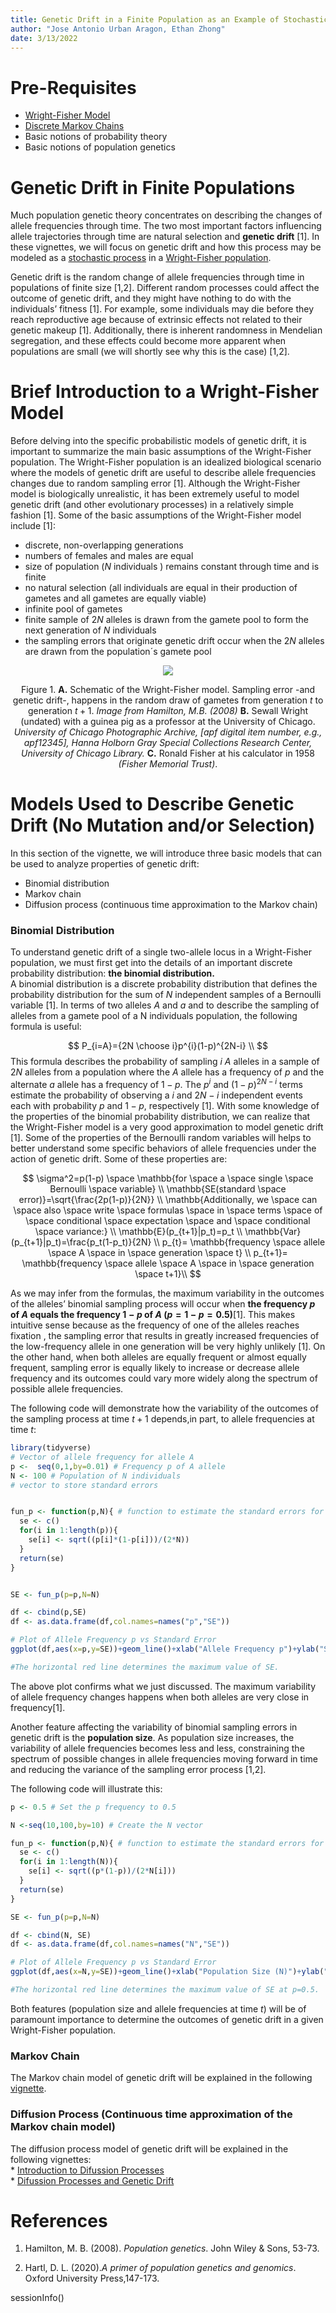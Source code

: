 ```yaml
---
title: Genetic Drift in a Finite Population as an Example of Stochastic Modeling
author: "Jose Antonio Urban Aragon, Ethan Zhong"
date: 3/13/2022
---
```



# Pre-Requisites
  * [Wright-Fisher Model](https://stephens999.github.io/fiveMinuteStats/wright_fisher_model.html)
  * [Discrete Markov Chains](http://stephens999.github.io/fiveMinuteStats/markov_chains_discrete_intro.html)
  * Basic notions of probability theory
  * Basic notions of population genetics
  

# Genetic Drift in Finite Populations

Much population genetic theory concentrates on describing the changes of allele frequencies through time. The two most important factors influencing allele trajectories through time are natural selection and **genetic drift** [1]. In these vignettes, we will focus on genetic drift and how this process may be modeled as a [stochastic process](https://en.wikipedia.org/wiki/Stochastic_process) in a [Wright-Fisher population](https://stephens999.github.io/fiveMinuteStats/wright_fisher_model.html).
  
Genetic drift is the random change of allele frequencies through time in populations of finite size [1,2]. Different random processes could affect the outcome of genetic drift, and they might have nothing to do with the individuals' fitness [1]. For example, some individuals may die before they reach reproductive age because of extrinsic effects not related to their genetic makeup [1]. Additionally, there is inherent randomness in Mendelian segregation, and these effects could become more apparent when populations are small (we will shortly see why this is the case) [1,2].  


# Brief Introduction to a Wright-Fisher Model 

Before delving into the specific probabilistic models of genetic drift, it is important to summarize the main basic assumptions of the Wright-Fisher population. The Wright-Fisher population is an idealized biological scenario where the models of genetic drift are useful to describe allele frequencies changes due to random sampling error [1]. Although the Wright-Fisher model is biologically unrealistic, it has been extremely useful to model genetic drift (and other evolutionary processes) in a relatively simple fashion [1]. Some of the basic assumptions of the Wright-Fisher model include [1]:

  * discrete, non-overlapping generations
  * numbers of females and males are equal
  * size of population ($N$ individuals ) remains constant through time and is finite
  * no natural selection (all individuals are equal in their production of gametes and all gametes are equally viable)
  * infinite pool of gametes
  * finite sample of $2N$ alleles is drawn from the gamete pool to form the next generation of $N$ individuals 
  * the sampling errors that originate genetic drift occur when the $2N$ alleles are drawn from the population´s gamete pool
  
<center>
![](Figure_1.png)

\begingroup
\fontfamily{ppl}\fontsize{12}{16}\selectfont
Figure 1. **A.** Schematic of the Wright-Fisher model. Sampling error -and genetic drift-, happens in the random draw of gametes from  generation $t$ to generation $t+1$. _Image from Hamilton, M.B. (2008)_ **B.** Sewall Wright (undated) with a guinea pig as a professor at the University of Chicago. _University of Chicago Photographic Archive, [apf digital item number, e.g., apf12345], Hanna Holborn Gray Special Collections Research Center, University of Chicago Library._ **C.** Ronald Fisher at his calculator in 1958 _(Fisher Memorial Trust)_.
\endgroup
</center>
  


# Models Used to Describe Genetic Drift (No Mutation and/or Selection)

In this section of the vignette, we will introduce three basic models that can be used to analyze properties of genetic drift:
  
  * Binomial distribution  
  * Markov chain
  * Diffusion process (continuous time approximation to the Markov chain)  

### Binomial Distribution  

To understand genetic drift of a single two-allele locus in a Wright-Fisher population, we must first get into the details of an important discrete probability distribution: **the binomial distribution.**  
A binomial distribution is a discrete probability distribution that defines the probability distribution for the sum of $N$ independent samples of a Bernoulli variable [1]. In terms of two alleles $A$ and $a$ and to describe the sampling of alleles from a gamete pool of a N individuals population, the following formula is useful:  

$$
P_{i=A}={2N \choose i}p^{i}(1-p)^{2N-i} \\
$$
This formula describes the probability of sampling $i$ $A$ alleles in a sample of $2N$ alleles from a population where the $A$ allele has a frequency of $p$ and the alternate $a$ allele has a frequency of $1-p$. The $p^i$  and $(1-p)^{2N-i}$ terms estimate the probability of observing a $i$ and $2N-i$ independent events each with probability $p$ and $1-p$, respectively [1].  With some knowledge of the properties of the binomial probability distribution, we can realize that the Wright-Fisher model is a very good approximation to model genetic drift [1]. Some of the properties of the Bernoulli random variables will helps to better understand some specific behaviors of allele frequencies under the action of genetic drift. Some of these properties are:  

$$
\sigma^2=p(1-p) \space \mathbb{for \space a \space single \space Bernoulli \space variable} \\
\mathbb{SE(standard \space error)}=\sqrt{\frac{2p(1-p)}{2N}} \\
\mathbb{Additionally, we \space can \space also \space write \space formulas \space in \space terms \space of \space conditional \space expectation \space and \space conditional \space variance:} \\
\mathbb{E}(p_{t+1}|p_t)=p_t \\
\mathbb{Var}(p_{t+1}|p_t)=\frac{p_t(1-p_t)}{2N} \\
p_{t}= \mathbb{frequency \space allele \space A \space in \space generation \space t} \\
p_{t+1}= \mathbb{frequency \space allele \space A \space in \space generation \space t+1}\\
$$

 As we may infer from the formulas, the maximum variability in the outcomes of the alleles' binomial sampling process will occur when **the frequency $p$ of $A$ equals the frequency $1-p$ of $A$ ($p=1-p=0.5$)**[1]. This makes intuitive sense because as the frequency of one of the alleles reaches fixation , the sampling error that results in greatly increased frequencies of the low-frequency allele in one generation will be very highly unlikely [1]. On the other hand, when both alleles are equally frequent or almost equally frequent, sampling error is equally likely to increase or decrease allele frequency and its outcomes could vary more widely along the spectrum of possible allele frequencies.  
  
  
The following code will demonstrate how the variability of the outcomes of the sampling process at time $t+1$ depends,in part, to allele frequencies at time $t$: 


```r
library(tidyverse)
# Vector of allele frequency for allele A
p <-  seq(0,1,by=0.01) # Frequency p of A allele
N <- 100 # Population of N individuals
# vector to store standard errors


fun_p <- function(p,N){ # function to estimate the standard errors for each frequencies
  se <- c()
  for(i in 1:length(p)){
    se[i] <- sqrt((p[i]*(1-p[i]))/(2*N))
  }
  return(se)
}


SE <- fun_p(p=p,N=N)

df <- cbind(p,SE)
df <- as.data.frame(df,col.names=names("p","SE"))

# Plot of Allele Frequency p vs Standard Error
ggplot(df,aes(x=p,y=SE))+geom_line()+xlab("Allele Frequency p")+ylab("SE")+ggtitle("Allele Frequency vs Standard Error")+theme(plot.title = element_text(hjust = 0.5))+geom_hline(yintercept = max(SE),color="red")

#The horizontal red line determines the maximum value of SE.
```

The above plot confirms what we just discussed. The maximum variability of allele frequency changes happens when both alleles are very close in frequency[1].  

Another feature affecting the variability of binomial sampling errors in genetic drift is the **population size**. As population size increases, the variability of allele frequencies becomes less and less, constraining the spectrum of possible changes in allele frequencies moving forward in time and reducing the variance of the sampling error process [1,2].  

The following code will illustrate this:  

```r

p <- 0.5 # Set the p frequency to 0.5

N <-seq(10,100,by=10) # Create the N vector

fun_p <- function(p,N){ # function to estimate the standard errors for each population size
  se <- c()
  for(i in 1:length(N)){
    se[i] <- sqrt((p*(1-p))/(2*N[i]))
  }
  return(se)
}

SE <- fun_p(p=p,N=N)

df <- cbind(N, SE)
df <- as.data.frame(df,col.names=names("N","SE"))

# Plot of Allele Frequency p vs Standard Error
ggplot(df,aes(x=N,y=SE))+geom_line()+xlab("Population Size (N)")+ylab("SE at p=0.5")+ggtitle("Population Size vs Standard Error at p=0.5")+theme(plot.title = element_text(hjust = 0.5))+geom_hline(yintercept = max(SE),color="red")

#The horizontal red line determines the maximum value of SE at p=0.5.


```

Both features (population size and allele frequencies at time $t$) will be of paramount importance to determine the outcomes of genetic drift in a given Wright-Fisher population.  


### Markov Chain

The Markov chain model of genetic drift will be explained in the following [vignette](https://jaurbanchicago.github.io/docs/Genetic_Drift_Markov.html).



### Diffusion Process (Continuous time approximation of the Markov chain model)


The diffusion process model of genetic drift will be explained in the following vignettes:  
  * [Introduction to Difussion Processes](https://jaurbanchicago.github.io/docs/diffusion_process.html)  
  * [Difussion Processes and Genetic Drift]()  


# References

1. Hamilton, M. B. (2008). *Population genetics*. John Wiley & Sons, 53-73.

2. Hartl, D. L. (2020).*A primer of population genetics and genomics*. Oxford University Press,147-173.


sessionInfo()








